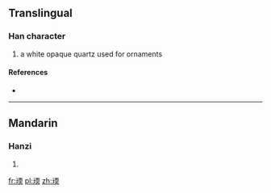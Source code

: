 ==Translingual==

===Han character===
{{Han char|rn=96|rad=玉|as=09|sn=13|four=|canj=一土一月大 (MGMBK)}}

# a white opaque quartz used for ornaments

====References====
* {{Han ref|kx=0737.060|dkj=21108|dj=1148.090|hdz=21126.010|uh=744C|ud=29772}}

----

==Mandarin==

===Hanzi===
{{cmn-hanzi|pin=[[ruǎn]] ([[ruan3]])|wg=juan<sup>3</sup>}}

# {{defn|Mandarin|sort=玉09}}

[[fr:瑌]]
[[pl:瑌]]
[[zh:瑌]]